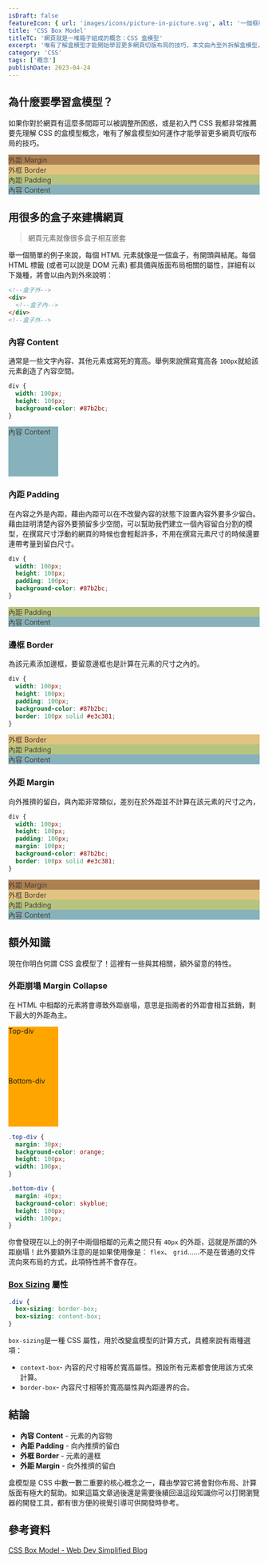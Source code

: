 ```yaml
---
isDraft: false
featureIcon: { url: 'images/icons/picture-in-picture.svg', alt: '一個框框內還有一個框框的符號' }
title: 'CSS Box Model'
titleTC: '網頁就是一堆箱子組成的概念：CSS 盒模型'
excerpt: '唯有了解盒模型才能開始學習更多網頁切版布局的技巧，本文由內至外拆解盒模型，並且解說相關的特性與屬性。'
category: 'CSS'
tags: ['概念']
publishDate: 2023-04-24
---
```


## 為什麼要學習盒模型？

如果你對於網頁有這麼多間距可以被調整所困惑，或是初入門 CSS 我都非常推薦要先理解 CSS 的盒模型概念，唯有了解盒模型如何運作才能學習更多網頁切版布局的技巧。

<div style="background-color: #ad8052; color: #493f33;" class="p-8 pt-0 text-center">
  <div class="p-4">外距 Margin </div>
  <div style="background-color: #e3c381" class="p-8 pt-0">
    <div class="p-4">外框 Border </div>
    <div style="background-color: #b7c47f" class="p-8 pt-0">
      <div class="p-4">內距 Padding </div>
      <div style="background-color: #87b2bc" class="p-8">
        <div class="">內容 Content </div>
      </div>
    </div>
  </div>
</div>

## 用很多的盒子來建構網頁

> 網頁元素就像很多盒子相互嵌套

舉一個簡單的例子來說，每個 HTML 元素就像是一個盒子，有開頭與結尾。每個 HTML 標籤 (或者可以說是 DOM 元素) 都具備與版面布局相關的屬性，詳細有以下幾種，將會以由內到外來說明：

```html
<!--盒子外-->
<div>
  <!--盒子內-->
</div>
<!--盒子外-->
```

### 內容 Content

通常是一些文字內容、其他元素或寫死的寬高。舉例來說撰寫寬高各 `100px`就給該元素創造了內容空間。

<div class="flex flex-wrap items-center justify-around">

```css
div {
  width: 100px;
  height: 100px;
  background-color: #87b2bc;
}
```

<div
  style="background-color: #87b2bc;  color: #493f33; width: 100px; height: 100px"
  class="flex items-center justify-center text-center"
>
  <div>內容 Content </div>
</div>

</div>

### 內距 Padding

在內容之外是內距，藉由內距可以在不改變內容的狀態下設置內容外要多少留白。藉由註明清楚內容外要預留多少空間，可以幫助我們建立一個內容留白分割的模型，在撰寫尺寸浮動的網頁的時候也會輕鬆許多，不用在撰寫元素尺寸的時候還要連帶考量到留白尺寸。

<div class="flex flex-wrap items-center justify-around">

```css
div {
  width: 100px;
  height: 100px;
  padding: 100px;
  background-color: #87b2bc;
}
```

<div style="background-color: #b7c47f; color: #493f33;" class="p-4 pt-0 text-center">
  <div>
    <div class="p-4">內距 Padding</div>
    <div style="background-color: #87b2bc" class="p-4">
      <div class="">內容 Content </div>
    </div>
  </div>
</div>

</div>

### 邊框 Border

為該元素添加邊框，要留意邊框也是計算在元素的尺寸之內的。

<div class="flex flex-wrap items-center justify-around">

```css
div {
  width: 100px;
  height: 100px;
  padding: 100px;
  background-color: #87b2bc;
  border: 100px solid #e3c381;
}
```

<div style="background-color: #e3c381; color: #493f33;" class="p-4 pt-0">
  <div class="p-4">外框 Border </div>
  <div style="background-color: #b7c47f" class="p-4 pt-0">
    <div class="p-4">內距 Padding </div>
    <div style="background-color: #87b2bc" class="p-4">
      <div class="">內容 Content </div>
    </div>
  </div>
</div>

</div>

### 外距 Margin

向外推擠的留白，與內距非常類似，差別在於外距並不計算在該元素的尺寸之內，

<div class="flex flex-wrap items-center justify-around">

```css
div {
  width: 100px;
  height: 100px;
  padding: 100px;
  margin: 100px;
  background-color: #87b2bc;
  border: 100px solid #e3c381;
}
```

<div style="background-color: #ad8052; color: #493f33;" class="p-8 pt-0 text-center">
  <div class="p-4">外距 Margin </div>
  <div style="background-color: #e3c381" class="p-8 pt-0">
    <div class="p-4">外框 Border </div>
    <div style="background-color: #b7c47f" class="p-8 pt-0">
      <div class="p-4">內距 Padding </div>
      <div style="background-color: #87b2bc" class="p-8">
        <div class="">內容 Content </div>
      </div>
    </div>
  </div>
</div>

</div>

## 額外知識

現在你明白何謂 CSS 盒模型了！這裡有一些與其相關，額外留意的特性。

### 外距崩塌 Margin Collapse

在 HTML 中相鄰的元素將會導致外距崩塌，意思是指兩者的外距會相互抵銷，剩下最大的外距為主。

<div>
  <div style="background-color: orange; height: 100px; width: 100px" class="my-4">
    <span>Top-div</span>
  </div>
  <div style="background-color: orange; height: 100px; width: 100px" class="my-8">
    <span>Bottom-div</span>
  </div>
</div>

```css
.top-div {
  margin: 30px;
  background-color: orange;
  height: 100px;
  width: 100px;
}

.bottom-div {
  margin: 40px;
  background-color: skyblue;
  height: 100px;
  width: 100px;
}
```

你會發現在以上的例子中兩個相鄰的元素之間只有 `40px` 的外距，這就是所謂的外距崩塌！此外要額外注意的是如果使用像是： `flex`、 `grid`……不是在普通的文件流向來布局的方式，此項特性將不會存在。

### [Box Sizing](https://developer.mozilla.org/en-US/docs/Web/CSS/box-sizing) 屬性

```css
.div {
  box-sizing: border-box;
  box-sizing: content-box;
}
```

`box-sizing`是一種 CSS 屬性，用於改變盒模型的計算方式，具體來說有兩種選項：

- `context-box`- 內容的尺寸相等於寬高屬性。預設所有元素都會使用該方式來計算。
- `border-box`- 內容尺寸相等於寬高屬性與內距邊界的合。

## 結論

- **內容 Content** - 元素的內容物
- **內距 Padding** - 向內推擠的留白
- **外框 Border** - 元素的邊框
- **外距 Margin** - 向外推擠的留白

盒模型是 CSS 中數一數二重要的核心概念之一，藉由學習它將會對你布局、計算版面有極大的幫助。如果這篇文章過後還是需要後續回溫這段知識你可以打開瀏覽器的開發工具，都有很方便的視覺引導可供開發時參考。

## 參考資料

[CSS Box Model - Web Dev Simplified Blog](https://blog.webdevsimplified.com/2021-12/box-model/)
